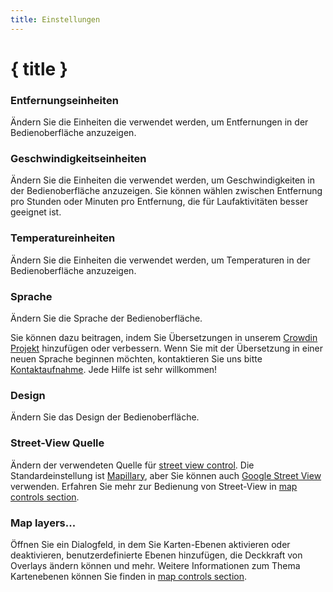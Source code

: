 ```yaml
---
title: Einstellungen
---
```


<script lang="ts">
</script>

# { title }

### <Ruler size="16" class="inline-block" style="margin-bottom: 2px" /> Entfernungseinheiten

Ändern Sie die Einheiten die verwendet werden, um Entfernungen in der Bedienoberfläche anzuzeigen.

### <Zap size="16" class="inline-block" style="margin-bottom: 2px" /> Geschwindigkeitseinheiten

Ändern Sie die Einheiten die verwendet werden, um Geschwindigkeiten in der Bedienoberfläche anzuzeigen.
Sie können wählen zwischen Entfernung pro Stunden oder Minuten pro Entfernung, die für Laufaktivitäten besser geeignet ist.

### <Thermometer size="16" class="inline-block" style="margin-bottom: 2px" /> Temperatureinheiten

Ändern Sie die Einheiten die verwendet werden, um Temperaturen in der Bedienoberfläche anzuzeigen.

### <Languages size="16" class="inline-block" style="margin-bottom: 2px" /> Sprache

Ändern Sie die Sprache der Bedienoberfläche.

<DocsNote>

Sie können dazu beitragen, indem Sie Übersetzungen in unserem <a href="https://crowdin.com/project/gpxstudio" target="_blank">Crowdin Projekt</a> hinzufügen oder verbessern.
Wenn Sie mit der Übersetzung in einer neuen Sprache beginnen möchten, kontaktieren Sie uns bitte <a href="#contact">Kontaktaufnahme</a>.
Jede Hilfe ist sehr willkommen!

</DocsNote>

### <Sun size="16" class="inline-block" style="margin-bottom: 2px" /> Design

Ändern Sie das Design der Bedienoberfläche.

### <PersonStanding size="16" class="inline-block" style="margin-bottom: 2px" /> Street-View Quelle

Ändern der verwendeten Quelle für [street view control](../map-controls).
Die Standardeinstellung ist <a href="https://www.mapillary.com" target="_blank">Mapillary</a>, aber Sie können auch <a href="https://www.google.com/streetview/" target="_blank">Google Street View</a> verwenden.
Erfahren Sie mehr zur Bedienung von Street-View in [map controls section](../map-controls).

### <Layers size="16" class="inline-block" style="margin-bottom: 2px" /> Map layers...

Öffnen Sie ein Dialogfeld, in dem Sie Karten-Ebenen aktivieren oder deaktivieren, benutzerdefinierte Ebenen hinzufügen, die Deckkraft von Overlays ändern können und mehr.
Weitere Informationen zum Thema Kartenebenen können Sie finden in [map controls section](../map-controls).
